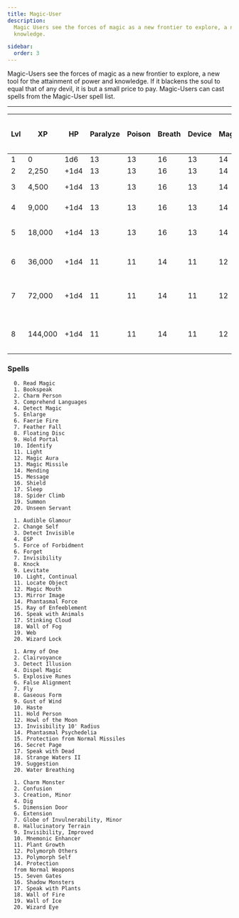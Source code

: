 ```yaml
---
title: Magic-User
description:
  Magic Users see the forces of magic as a new frontier to explore, a new tool for the attainment of power and
  knowledge.

sidebar:
  order: 3
---
```



Magic-Users see the forces of magic as a new frontier to explore, a new tool for the attainment of power and knowledge.
If it blackens the soul to equal that of any devil, it is but a small price to pay. Magic-Users can cast spells from the
Magic-User spell list.

---

| Lvl | XP      | HP   | Paralyze | Poison | Breath | Device | Magic | 1 2 3 4 |
| --- | ------- | ---- | -------- | ------ | ------ | ------ | ----- | ------- |
| 1   | 0       | 1d6  | 13       | 13     | 16     | 13     | 14    | 1       |
| 2   | 2,250   | +1d4 | 13       | 13     | 16     | 13     | 14    | 2       |
| 3   | 4,500   | +1d4 | 13       | 13     | 16     | 13     | 14    | 2 1     |
| 4   | 9,000   | +1d4 | 13       | 13     | 16     | 13     | 14    | 2 2     |
| 5   | 18,000  | +1d4 | 13       | 13     | 16     | 13     | 14    | 3 2 1   |
| 6   | 36,000  | +1d4 | 11       | 11     | 14     | 11     | 12    | 3 2 2   |
| 7   | 72,000  | +1d4 | 11       | 11     | 14     | 11     | 12    | 3 3 2 1 |
| 8   | 144,000 | +1d4 | 11       | 11     | 14     | 11     | 12    | 4 3 2 2 |

### Spells

  <TabItem label="1st Level">
  
      0. Read Magic
      1. Bookspeak
      2. Charm Person
      3. Comprehend Languages
      4. Detect Magic
      5. Enlarge
      6. Faerie Fire
      7. Feather Fall
      8. Floating Disc
      9. Hold Portal
      10. Identify
      11. Light
      12. Magic Aura
      13. Magic Missile
      14. Mending
      15. Message
      16. Shield
      17. Sleep
      18. Spider Climb
      19. Summon
      20. Unseen Servant

  </TabItem>
  <TabItem label="2nd Level">
  
      1. Audible Glamour
      2. Change Self
      3. Detect Invisible
      4. ESP
      5. Force of Forbidment
      6. Forget
      7. Invisibility
      8. Knock
      9. Levitate
      10. Light, Continual
      11. Locate Object
      12. Magic Mouth
      13. Mirror Image
      14. Phantasmal Force
      15. Ray of Enfeeblement
      16. Speak with Animals
      17. Stinking Cloud
      18. Wall of Fog
      19. Web
      20. Wizard Lock
  
  </TabItem>
  <TabItem label="3rd Level">
  
      1. Army of One
      2. Clairvoyance
      3. Detect Illusion
      4. Dispel Magic
      5. Explosive Runes
      6. False Alignment
      7. Fly
      8. Gaseous Form
      9. Gust of Wind
      10. Haste
      11. Hold Person
      12. Howl of the Moon
      13. Invisibility 10' Radius
      14. Phantasmal Psychedelia
      15. Protection from Normal Missiles
      16. Secret Page
      17. Speak with Dead
      18. Strange Waters II
      19. Suggestion
      20. Water Breathing
  
  </TabItem>
  <TabItem label="4th Level">
  
      1. Charm Monster
      2. Confusion
      3. Creation, Minor
      4. Dig
      5. Dimension Door
      6. Extension
      7. Globe of Invulnerability, Minor
      8. Hallucinatory Terrain
      9. Invisibility, Improved
      10. Mnemonic Enhancer
      11. Plant Growth
      12. Polymorph Others
      13. Polymorph Self
      14. Protection
      from Normal Weapons
      15. Seven Gates
      16. Shadow Monsters
      17. Speak with Plants
      18. Wall of Fire
      19. Wall of Ice
      20. Wizard Eye
  
  </TabItem>
